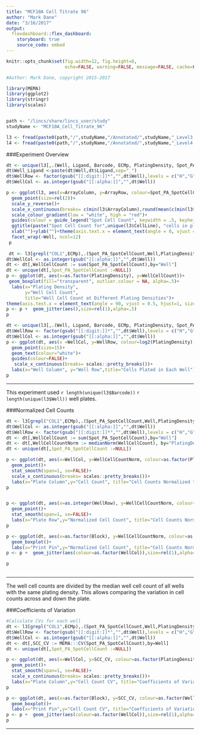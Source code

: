 ```yaml
---
title: "MCF10A Cell Titrate 96"
author: "Mark Dane"
date: "3/16/2017"
output: 
  flexdashboard::flex_dashboard:
    storyboard: true
    source_code: embed
---
```




```r
knitr::opts_chunk$set(fig.width=12, fig.height=8,
                      echo=FALSE, warning=FALSE, message=FALSE, cache=FALSE)

#Author: Mark Dane, copyright 2015-2017

library(MEMA)
library(ggplot2)
library(stringr)
library(scales)


path <- "/lincs/share/lincs_user/study"
studyName <- "MCF10A_Cell_Titrate_96"

```


```r

l3 <- fread(paste0(path,"/",studyName,"/Annotated/",studyName,"_Level3.tsv"),verbose = FALSE, showProgress = FALSE)
l4 <- fread(paste0(path,"/",studyName,"/Annotated/",studyName,"_Level4.tsv"),verbose = FALSE, showProgress = FALSE)

```

###Experiment Overview

```r

dt <- unique(l3[,.(Well, Ligand, Barcode, ECMp, PlatingDensity, Spot_PA_SpotCellCount, ArrayRow, ArrayColumn)])
dt$Well_Ligand <-paste(dt$Well,dt$Ligand,sep="_")
dt$WellRow <- factor(gsub("[[:digit:]]*","",dt$Well),levels = c("H","G","F","E","D","C","B","A"))
dt$WellCol <- as.integer(gsub("[[:alpha:]]","",dt$Well))

p <- ggplot(l3, aes(x=ArrayColumn, y=ArrayRow, colour=Spot_PA_SpotCellCount))+
  geom_point(size=rel(2))+
  scale_y_reverse()+
  scale_x_continuous(breaks= c(min(l3$ArrayColumn),round(mean(c(min(l3$ArrayColumn),max(l3$ArrayColumn)))),max(l3$ArrayColumn)))+
  scale_colour_gradient(low = "white", high = "red")+
  guides(colour = guide_legend("Spot Cell Count", keywidth = .5, keyheight = .5))+
  ggtitle(paste("Spot Cell Count for",unique(l3$CellLine), "cells in plate",unique(l3$Barcode)))+
  xlab("")+ylab("")+theme(axis.text.x = element_text(angle = 0, vjust = 0.5, hjust=1, size=rel(.8)),axis.title.x = element_text(size=rel(1)),plot.title = element_text(size = rel(1)),legend.text=element_text(size = rel(1)),legend.title=element_text(size = rel(1)), strip.text = element_text(size = 5))+
  facet_wrap(~Well, ncol=12)
 p
 
 dt <- l3[grepl("COL1",ECMp),.(Spot_PA_SpotCellCount,Well,PlatingDensity,ECMp, Well)]
dt$WellCol <- as.integer(gsub("[[:alpha:]]","",dt$Well))
dt <- dt[,WellCellCount := sum(Spot_PA_SpotCellCount),by="Well"]
dt <- unique(dt[,Spot_PA_SpotCellCount :=NULL])
p <- ggplot(dt, aes(x=as.factor(PlatingDensity), y=WellCellCount))+
 geom_boxplot(fill="transparent", outlier.colour = NA, alpha=.5)+
  labs(x="Plating Density",
       y="Well Cell Count",
       title="Well Cell Count at Different Plating Densities")+
theme(axis.text.x = element_text(angle = 90, vjust = 0.5, hjust=1, size=rel(.7)), axis.text.y = element_text(angle = 0, vjust = 0.5, hjust=1, size=rel(1)), plot.title = element_text(size = rel(1)),legend.text=element_text(size = rel(1)),legend.title=element_text(size = rel(1)))
p <- p +  geom_jitter(aes(),size=rel(1),alpha=.5)
p

dt <- unique(l3[,.(Well, Ligand, Barcode, ECMp, PlatingDensity, Spot_PA_SpotCellCount, ArrayRow, ArrayColumn)])
dt$WellRow <- factor(gsub("[[:digit:]]*","",dt$Well),levels = c("H","G","F","E","D","C","B","A"))
dt$WellCol <- as.integer(gsub("[[:alpha:]]","",dt$Well))
p <- ggplot(dt, aes(x =WellCol, y=WellRow, colour=log2(PlatingDensity), label=factor(PlatingDensity)))+
  geom_point(size=15)+
  geom_text(colour="white")+
  guides(colour=FALSE)+
   scale_x_continuous(breaks= scales::pretty_breaks())+
  labs(x="Well Column", y="Well Row",title="Cells Plated in Each Well")
p
```


***
This experiment used `r length(unique(l3$Barcode))` `r length(unique(l3$Well))` well plates.

###Normalized Cell Counts

```r

dt <- l3[grepl("COL1",ECMp),.(Spot_PA_SpotCellCount,Well,PlatingDensity,ECMp, Well, Block)]
dt$WellCol <- as.integer(gsub("[[:alpha:]]","",dt$Well))
dt$WellRow <- factor(gsub("[[:digit:]]*","",dt$Well),levels = c("H","G","F","E","D","C","B","A"))
dt <- dt[,WellCellCount := sum(Spot_PA_SpotCellCount),by="Well"]
dt <- dt[,WellCellCountNorm := medianNorm(WellCellCount), by="PlatingDensity"]
dt <- unique(dt[,Spot_PA_SpotCellCount :=NULL])

p <- ggplot(dt, aes(x=WellCol, y=WellCellCountNorm, colour=as.factor(PlatingDensity)))+
  geom_point()+
  stat_smooth(span=1, se=FALSE)+
  scale_x_continuous(breaks= scales::pretty_breaks())+
  labs(x="Plate Column",y="Cell Count", title="Cell Counts Normalized to Plating Density Across the Plate",colour="Plating Density\n(Cells/Well)")
p


p <- ggplot(dt, aes(x=as.integer(WellRow), y=WellCellCountNorm, colour=as.factor(WellCol)))+
  geom_point()+
  stat_smooth(span=1, se=FALSE)+
  labs(x="Plate Row",y="Normalized Cell Count", title="Cell Counts Normalized to Plating Density Down the Plate",colour="Well Column")
p

p <- ggplot(dt, aes(x=as.factor(Block), y=WellCellCountNorm, colour=as.factor(WellCol)))+
  geom_boxplot()+
  labs(x="Print Pin",y="Normalized Cell Count", title="Cell Counts Normalized to Plating Density By Printhead Pin",colour="Well Column")
p <- p +  geom_jitter(aes(colour=as.factor(WellCol)),size=rel(1),alpha=.5)

p



```

***
The well cell counts are divided by the median well cell count of all wells with the same plating density. This allows comparing the variation in cell counts across and down the plate.  

###Coefficients of Variation


```r
#Calculate CVs for each well
dt <- l3[grepl("COL1",ECMp),.(Spot_PA_SpotCellCount,Well,PlatingDensity,ECMp,Block)]
dt$WellRow <- factor(gsub("[[:digit:]]*","",dt$Well),levels = c("H","G","F","E","D","C","B","A"))
dt$WellCol <- as.integer(gsub("[[:alpha:]]","",dt$Well))
dt <- dt[,SCC_CV := MEMA:::CV(Spot_PA_SpotCellCount),by=Well]
dt <- unique(dt[,Spot_PA_SpotCellCount :=NULL])

p <- ggplot(dt, aes(x=WellCol, y=SCC_CV, colour=as.factor(PlatingDensity)))+
  geom_point()+
  stat_smooth(span=1, se=FALSE)+
  scale_x_continuous(breaks= scales::pretty_breaks())+
  labs(x="Plate Column",y="Cell Count CV", title="Coefficients of Variation Across the Plate\nat different Plating Densities",colour="Plating Density\n(Cells/Well)")
p

p <- ggplot(dt, aes(x=as.factor(Block), y=SCC_CV, colour=as.factor(WellCol)))+
  geom_boxplot()+
  labs(x="Print Pin",y="Cell Count CV", title="Coefficients of Variation Grouped by Pin\n and Plate Column",colour="Column")
p <- p +  geom_jitter(aes(colour=as.factor(WellCol)),size=rel(1),alpha=.5)
p

```

***
